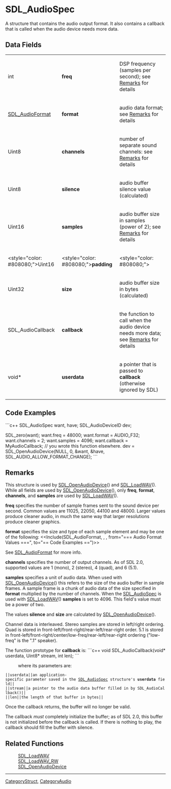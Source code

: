 <!-- pragma section-numbers off -->
<!-- pragma camelcase off -->

= SDL_AudioSpec =
A structure that contains the audio output format. It also contains a callback that is called when the audio device needs more data.


== Data Fields ==
{|
|int
|'''freq'''
|DSP frequency (samples per second); see [[#Remarks|Remarks]] for details
|-
|[[SDL_AudioFormat]]
|'''format'''
|audio data format; see [[#Remarks|Remarks]] for details
|-
|Uint8
|'''channels'''
|number of separate sound channels: see [[#Remarks|Remarks]] for details
|-
|Uint8
|'''silence'''
|audio buffer silence value (calculated)
|-
|Uint16
|'''samples'''
|audio buffer size in samples (power of 2); see [[#Remarks|Remarks]] for details
|-
|<style="color: #808080;">Uint16
|<style="color: #808080;">'''padding'''
|<style="color: #808080;">
|-
|Uint32
|'''size'''
|audio buffer size in bytes (calculated)
|-
|SDL_AudioCallback
|'''callback'''
|the function to call when the audio device needs more data; see [[#callback|Remarks]] for details
|-
|void*
|'''userdata'''
|a pointer that is passed to '''callback''' (otherwise ignored by SDL)
|}

== Code Examples ==
```c++
SDL_AudioSpec want, have;
SDL_AudioDeviceID dev;

SDL_zero(want);
want.freq = 48000;
want.format = AUDIO_F32;
want.channels = 2;
want.samples = 4096;
want.callback = MyAudioCallback;  // you wrote this function elsewhere.
dev = SDL_OpenAudioDevice(NULL, 0, &want, &have, SDL_AUDIO_ALLOW_FORMAT_CHANGE);
```

== Remarks ==
This structure is used by [[SDL_OpenAudioDevice]]() and [[SDL_LoadWAV]](). While all fields are used by [[SDL_OpenAudioDevice]](), only '''freq''', '''format''', '''channels''', and '''samples''' are used by [[SDL_LoadWAV]]().

'''freq''' specifies the number of sample frames sent to the sound device per second. Common values are 11025, 22050, 44100 and 48000. Larger values produce cleaner audio, in much the same way that larger resolutions produce cleaner graphics.

'''format''' specifies the size and type of each sample element and may be one of the following:
<<Include(SDL_AudioFormat, , , from="=== Audio Format Values ===", to="== Code Examples ==")>>

See [[SDL_AudioFormat]] for more info.

'''channels''' specifies the number of output channels. As of SDL 2.0, supported values are 1 (mono), 2 (stereo), 4 (quad), and 6 (5.1).

'''samples''' specifies a unit of audio data.  When used with [[SDL_OpenAudioDevice]]() this refers to the size of the audio buffer in sample frames. A sample frame is a chunk of audio data of the size specified in '''format''' multiplied by the number of channels. When the [[SDL_AudioSpec]] is used with [[SDL_LoadWAV]]() '''samples''' is set to 4096. This field's value must be a power of two.

The values '''silence''' and '''size''' are calculated by [[SDL_OpenAudioDevice]]().

Channel data is interleaved. Stereo samples are stored in left/right ordering. Quad is stored in front-left/front-right/rear-left/rear-right order. 5.1 is stored in front-left/front-right/center/low-freq/rear-left/rear-right ordering ("low-freq" is the ".1" speaker).

<span id="callback"></span>
The function prototype for '''callback''' is:
```c++
void SDL_AudioCallback(void* userdata, Uint8* stream, int len);
```
: where its parameters are:
 ||<code>userdata</code>||an application-specific parameter saved in the [[SDL_AudioSpec]] structure's '''userdata''' field||
 ||<code>stream</code>||a pointer to the audio data buffer filled in by SDL_AudioCallback()||
 ||<code>len</code>||the length of that buffer in bytes||

Once the callback returns, the buffer will no longer be valid.

The callback ''must'' completely initialize the buffer; as of SDL 2.0, this buffer is not initialized before the callback is called. If there is nothing to play, the callback should fill the buffer with silence.

== Related Functions ==
:[[SDL_LoadWAV]]
:[[SDL_LoadWAV_RW]]
:[[SDL_OpenAudioDevice]]

----
[[CategoryStruct]], [[CategoryAudio]]
